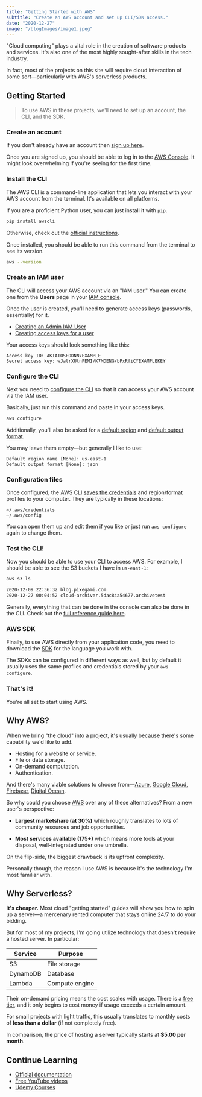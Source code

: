 ```yaml
---
title: "Getting Started with AWS"
subtitle: "Create an AWS account and set up CLI/SDK access."
date: "2020-12-27"
image: "/blogImages/image1.jpeg"
---
```


"Cloud computing" plays a vital role in the creation of software products and services. It's also one of the most highly sought-after skills in the tech industry.

In fact, most of the projects on this site will require cloud interaction of some sort—particularly with AWS's serverless products.

## Getting Started

> To use AWS in these projects, we'll need to set up an account, the CLI, and the SDK.

### Create an account

If you don't already have an account then [sign up here](https://portal.aws.amazon.com/billing/signup#/start).

Once you are signed up, you should be able to log in to the [AWS Console](https://aws.amazon.com/console/). It might look overwhelming if you're seeing for the first time.

### Install the CLI

The AWS CLI is a command-line application that lets you interact with your AWS account from the terminal. It's available on all platforms.

If you are a proficient Python user, you can just install it with `pip`.

```bash
pip install awscli
```

Otherwise, check out the [official instructions](https://docs.aws.amazon.com/cli/latest/userguide/cli-chap-install.html).

Once installed, you should be able to run this command from the terminal to see its version.

```bash
aws --version
```

### Create an IAM user

The CLI will access your AWS account via an "IAM user." You can create one from the **Users** page in your [IAM console](https://console.aws.amazon.com/iam).

Once the user is created, you'll need to generate access keys (passwords, essentially) for it.

- [Creating an Admin IAM User](https://docs.aws.amazon.com/IAM/latest/UserGuide/getting-started_create-admin-group.html)
- [Creating access keys for a user](https://docs.aws.amazon.com/IAM/latest/UserGuide/id_credentials_access-keys.html#Using_CreateAccessKey)

Your access keys should look something like this:

```
Access key ID: AKIAIOSFODNN7EXAMPLE
Secret access key: wJalrXUtnFEMI/K7MDENG/bPxRfiCYEXAMPLEKEY
```

### Configure the CLI

Next you need to [configure the CLI](https://docs.aws.amazon.com/cli/latest/userguide/cli-configure-quickstart.html) so that it can access your AWS account via the IAM user.

Basically, just run this command and paste in your access keys.

```bash
aws configure
```

Additionally, you'll also be asked for a [default region](https://docs.aws.amazon.com/cli/latest/userguide/cli-configure-quickstart.html#cli-configure-quickstart-region) and [default output format](https://docs.aws.amazon.com/cli/latest/userguide/cli-configure-quickstart.html#cli-configure-quickstart-format).

You may leave them empty—but generally I like to use:

```
Default region name [None]: us-east-1
Default output format [None]: json
```

### Configuration files

Once configured, the AWS CLI [saves the credentials](https://docs.aws.amazon.com/cli/latest/userguide/cli-configure-files.html) and region/format profiles to your computer. They are typically in these locations:

```
~/.aws/credentials
~/.aws/config
```

You can open them up and edit them if you like or just run `aws configure` again to change them.

### Test the CLI!

Now you should be able to use your CLI to access AWS. For example, I should be able to see the S3 buckets I have in `us-east-1`:

```bash
aws s3 ls

2020-12-09 22:36:32 blog.pixegami.com
2020-12-27 00:04:52 cloud-archiver.5dac84a54677.archivetest
```

Generally, everything that can be done in the console can also be done in the CLI. Check out the [full reference guide here](https://docs.aws.amazon.com/cli/latest/index.html).

### AWS SDK

Finally, to use AWS directly from your application code, you need to download the [SDK](https://aws.amazon.com/tools/) for the language you work with.

The SDKs can be configured in different ways as well, but by default it usually uses the same profiles and credentials stored by your `aws configure`.

### That's it!

You're all set to start using AWS.

## Why AWS?

When we bring "the cloud" into a project, it's usually because there's some capability we'd like to add.

- Hosting for a website or service.
- File or data storage.
- On-demand computation.
- Authentication.

And there's many viable solutions to choose from—[Azure](https://azure.microsoft.com/en-au/), [Google Cloud](https://cloud.google.com), [Firebase](https://firebase.google.com), [Digital Ocean](https://try.digitalocean.com).

So why could you choose [AWS](https://aws.amazon.com/what-is-aws/) over any of these alternatives? From a new user's perspective:

- **Largest marketshare (at 30%)** which roughly translates to lots of community resources and job opportunities.

- **Most services available (175+)** which means more tools at your disposal, well-integrated under one umbrella.

On the flip-side, the biggest drawback is its upfront complexity.

Personally though, the reason I use AWS is because it's the technology I'm most familiar with.

## Why Serverless?

**It's cheaper.** Most cloud "getting started" guides will show you how to spin up a server—a mercenary rented computer that stays online 24/7 to do your bidding.

But for most of my projects, I'm going utilize technology that doesn't require a hosted server. In particular:

| Service  | Purpose        |
| -------- | -------------- |
| S3       | File storage   |
| DynamoDB | Database       |
| Lambda   | Compute engine |

Their on-demand pricing means the cost scales with usage. There is a [free tier](https://aws.amazon.com/free/?all-free-tier.sort-by=item.additionalFields.SortRank&all-free-tier.sort-order=asc), and it only begins to cost money if usage exceeds a certain amount.

For small projects with light traffic, this usually translates to monthly costs of **less than a dollar** (if not completely free).

In comparison, the price of hosting a server typically starts at **$5.00 per month**.

## Continue Learning

- [Official documentation](https://aws.amazon.com/getting-started/)
- [Free YouTube videos](https://www.youtube.com/watch?v=ubCNZRNjhyo)
- [Udemy Courses](https://www.udemy.com/course/aws-certified-developer-associate/)

